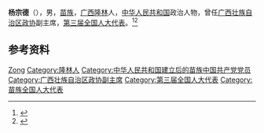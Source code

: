 {{Otheruses|other=名为杨宗德的其他人物|楊儀 (弘治進士)}}

'''杨宗德'''（{{bd|1929年||1985年}}），男，[[苗族|苗族]]，[[广西|广西]][[隆林|隆林]]人，[[中华人民共和国|中华人民共和国]]政治人物，曾任[[广西壮族自治区政协|广西壮族自治区政协]]副主席，[[第三届全国人大代表|第三届全国人大代表]]。<ref>{{Cite book|title=中华人民共和国职官志|author=何虎生, 李耀东, 向常福主编|publisher=中国社会出版社|year=2003|isbn=9787800883934|location=北京|pages=}}</ref><ref>{{cite book|title=中囯人名大辞典·当代人物卷|author=廖盖隆等编|year=1990|publisher=上海辞书出版社|location=上海|page=}}</ref>

== 参考资料 ==
{{reflist}}

{{Authority control}}

{{DEFAULTSORT:Yang杨}}
[[Category:杨姓|Zong]]
[[Category:隆林人|Category:隆林人]]
[[Category:中华人民共和国建立后的苗族中国共产党党员|Category:中华人民共和国建立后的苗族中国共产党党员]]
[[Category:广西壮族自治区政协副主席|Category:广西壮族自治区政协副主席]]
[[Category:第三届全国人大代表|Category:第三届全国人大代表]]
[[Category:苗族全国人大代表|Category:苗族全国人大代表]]


{{中华人民共和国政治人物小作品}}
